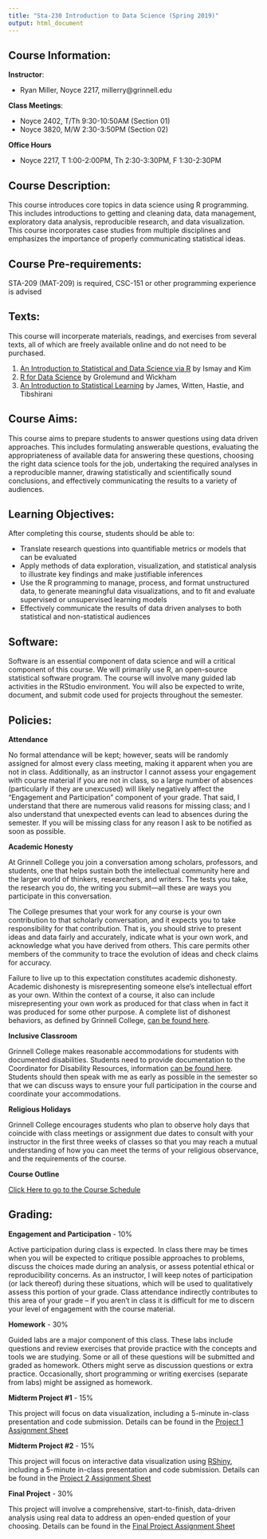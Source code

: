 ```yaml
---
title: "Sta-230 Introduction to Data Science (Spring 2019)"
output: html_document
---
```


## Course Information:

**Instructor**:

- Ryan Miller, Noyce 2217, millerry\@grinnell.edu

**Class Meetings**: 

- Noyce 2402, T/Th 9:30-10:50AM (Section 01)
- Noyce 3820, M/W 2:30-3:50PM (Section 02)

**Office Hours**

- Noyce 2217, T 1:00-2:00PM, Th 2:30-3:30PM, F 1:30-2:30PM

## Course Description:

This course introduces core topics in data science using R programming. This includes introductions to getting and cleaning data, data management, exploratory data analysis, reproducible research, and data visualization. This course incorporates case studies from multiple disciplines and emphasizes the importance of properly communicating statistical ideas.

## Course Pre-requirements:

STA-209 (MAT-209) is required, CSC-151 or other programming experience is advised 

## Texts:

This course will incorperate materials, readings, and exercises from several texts, all of which are freely available online and do not need to be purchased. 

1. [An Introduction to Statistical and Data Science via R](https://moderndive.com/) by Ismay and Kim
2. [R for Data Science](https://r4ds.had.co.nz/) by Grolemund and Wickham 
3. [An Introduction to Statistical Learning](https://www-bcf.usc.edu/~gareth/ISL/ISLR%20Seventh%20Printing.pdf) by James, Witten, Hastie, and Tibshirani

## Course Aims:

This course aims to prepare students to answer questions using data driven approaches.  This includes formulating answerable questions, evaluating the appropriateness of available data for answering these questions, choosing the right data science tools for the job, undertaking the required analyses in a reproducible manner, drawing statistically and scientifically sound conclusions, and effectively communicating the results to a variety of audiences.

## Learning Objectives:

After completing this course, students should be able to:

- Translate research questions into quantifiable metrics or models that can be evaluated
- Apply methods of data exploration, visualization, and statistical analysis to illustrate key findings and make justifiable inferences
- Use the R programming to manage, process, and format unstructured data, to generate meaningful data visualizations, and to fit and evaluate supervised or unsupervised learning models
- Effectively communicate the results of data driven analyses to both statistical and non-statistical audiences

## Software:

Software is an essential component of data science and will a critical component of this course.  We will primarily use R, an open-source statistical software program.  The course will involve many guided lab activities in the RStudio environment.  You will also be expected to write, document, and submit code used for projects throughout the semester.

## Policies:

**Attendance**

No formal attendance will be kept; however, seats will be randomly assigned for almost every class meeting, making it apparent when you are not in class.  Additionally, as an instructor I cannot assess your engagement with course material if you are not in class, so a large number of absences (particularly if they are unexcused) will likely negatively affect the “Engagement and Participation” component of your grade.  That said, I understand that there are numerous valid reasons for missing class; and I also understand that unexpected events can lead to absences during the semester.  If you will be missing class for any reason I ask to be notified as soon as possible.

**Academic Honesty**

At Grinnell College you join a conversation among scholars, professors, and students, one that helps sustain both the intellectual community here and the larger world of thinkers, researchers, and writers. The tests you take, the research you do, the writing you submit—all these are ways you participate in this conversation.

The College presumes that your work for any course is your own contribution to that scholarly conversation, and it expects you to take responsibility for that contribution. That is, you should strive to present ideas and data fairly and accurately, indicate what is your own work, and acknowledge what you have derived from others. This care permits other members of the community to trace the evolution of ideas and check claims for accuracy.

Failure to live up to this expectation constitutes academic dishonesty. Academic dishonesty is misrepresenting someone else's intellectual effort as your own. Within the context of a course, it also can include misrepresenting your own work as produced for that class when in fact it was produced for some other purpose.  A complete list of dishonest behaviors, as defined by Grinnell College, [can be found here](https://catalog.grinnell.edu/content.php?catoid=12&navoid=2537#alleged-violation).

**Inclusive Classroom**

Grinnell College makes reasonable accommodations for students with documented disabilities.  Students need to provide documentation to the Coordinator for Disability Resources, information [can be found here](http://www.grinnell.edu/about/offices-services/accessibility-disability/disability-services).  Students should then speak with me as early as possible in the semester so that we can discuss ways to ensure your full participation in the course and coordinate your accommodations.

**Religious Holidays**

Grinnell College encourages students who plan to observe holy days that coincide with class meetings or assignment due dates to consult with your instructor in the first three weeks of classes so that you may reach a mutual understanding of how you can meet the terms of your religious observance, and the requirements of the course.

**Course Outline**

[Click Here to go to the Course Schedule](schedule230s19.html)

## Grading:

**Engagement and Participation** - 10\%

Active participation during class is expected.  In class there may be times when you will be expected to critique possible approaches to problems, discuss the choices made during an analysis, or assess potential ethical or reproducibility concerns.  As an instructor, I will keep notes of participation (or lack thereof) during these situations, which will be used to qualitatively assess this portion of your grade.  Class attendance indirectly contributes to this area of your grade – if you aren’t in class it is difficult for me to discern your level of engagement with the course material.

**Homework** - 30\%

Guided labs are a major component of this class.  These labs include questions and review exercises that provide practice with the concepts and tools we are studying.  Some or all of these questions will be submitted and graded as homework. Others might serve as discussion questions or extra practice.  Occasionally, short programming or writing exercises (separate from labs) might be assigned as homework.

**Midterm Project #1** - 15\%

This project will focus on data visualization, including a 5-minute in-class presentation and code submission. Details can be found in the [Project 1 Assignment Sheet](s230s19\project1.html) 

**Midterm Project #2** - 15\%

This project will focus on interactive data visualization using [RShiny](https://shiny.rstudio.com/), including a 5-minute in-class presentation and code submission. Details can be found in the [Project 2 Assignment Sheet](s230s19\project2.html) 

**Final Project** - 30\%

This project will involve a comprehensive, start-to-finish, data-driven analysis using real data to address an open-ended question of your choosing. Details can be found in the [Final Project Assignment Sheet](s230s19\project3.html) 
